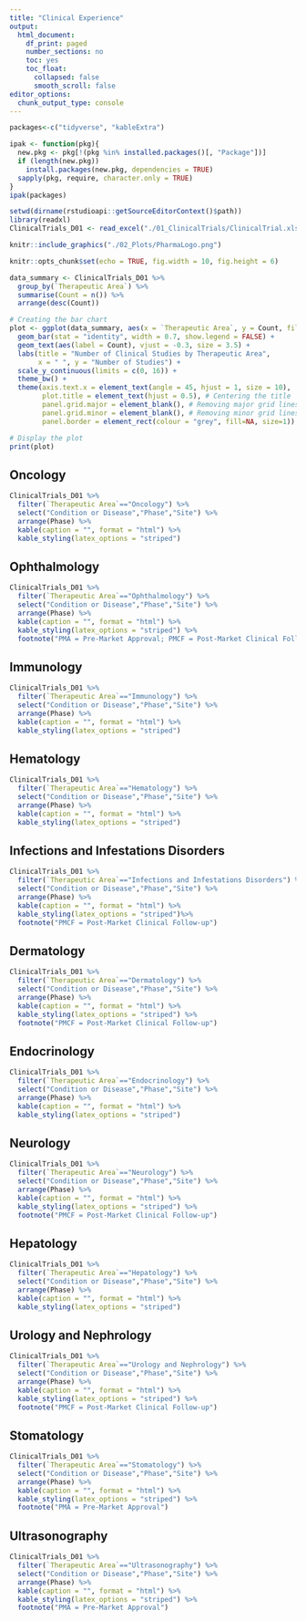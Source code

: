 ```yaml
---
title: "Clinical Experience"
output:
  html_document:
    df_print: paged
    number_sections: no
    toc: yes
    toc_float:
      collapsed: false
      smooth_scroll: false
editor_options:
  chunk_output_type: console
---
```



<!-- <a href="Project_Experience.pdf#" class="download" title="Download Project Experience as PDF">Download Project Experience</a> -->


```r
packages<-c("tidyverse", "kableExtra")

ipak <- function(pkg){
  new.pkg <- pkg[!(pkg %in% installed.packages()[, "Package"])]
  if (length(new.pkg)) 
    install.packages(new.pkg, dependencies = TRUE)
  sapply(pkg, require, character.only = TRUE)
}
ipak(packages)

setwd(dirname(rstudioapi::getSourceEditorContext()$path))
library(readxl)
ClinicalTrials_D01 <- read_excel("./01_ClinicalTrials/ClinicalTrial.xlsx")
```
  

```r
knitr::include_graphics("./02_Plots/PharmaLogo.png")
```


```r
knitr::opts_chunk$set(echo = TRUE, fig.width = 10, fig.height = 6)

data_summary <- ClinicalTrials_D01 %>%
  group_by(`Therapeutic Area`) %>%
  summarise(Count = n()) %>%
  arrange(desc(Count))

# Creating the bar chart
plot <- ggplot(data_summary, aes(x = `Therapeutic Area`, y = Count, fill = `Therapeutic Area`)) +
  geom_bar(stat = "identity", width = 0.7, show.legend = FALSE) +
  geom_text(aes(label = Count), vjust = -0.3, size = 3.5) +
  labs(title = "Number of Clinical Studies by Therapeutic Area",
       x = " ", y = "Number of Studies") +
  scale_y_continuous(limits = c(0, 16)) +
  theme_bw() +
  theme(axis.text.x = element_text(angle = 45, hjust = 1, size = 10),
        plot.title = element_text(hjust = 0.5), # Centering the title
        panel.grid.major = element_blank(), # Removing major grid lines
        panel.grid.minor = element_blank(), # Removing minor grid lines
        panel.border = element_rect(colour = "grey", fill=NA, size=1)) # Adding a border

# Display the plot
print(plot)
```


## Oncology

```r
ClinicalTrials_D01 %>%
  filter(`Therapeutic Area`=="Oncology") %>%
  select("Condition or Disease","Phase","Site") %>%
  arrange(Phase) %>%
  kable(caption = "", format = "html") %>%
  kable_styling(latex_options = "striped")
```
 

## Ophthalmology
 
```r
ClinicalTrials_D01 %>%
  filter(`Therapeutic Area`=="Ophthalmology") %>%
  select("Condition or Disease","Phase","Site") %>%
  arrange(Phase) %>%
  kable(caption = "", format = "html") %>%
  kable_styling(latex_options = "striped") %>%
  footnote("PMA = Pre-Market Approval; PMCF = Post-Market Clinical Follow-up")
```


## Immunology 

```r
ClinicalTrials_D01 %>%
  filter(`Therapeutic Area`=="Immunology") %>%
  select("Condition or Disease","Phase","Site") %>%
  arrange(Phase) %>%
  kable(caption = "", format = "html") %>%
  kable_styling(latex_options = "striped")
```

 
## Hematology


```r
ClinicalTrials_D01 %>%
  filter(`Therapeutic Area`=="Hematology") %>%
  select("Condition or Disease","Phase","Site") %>%
  arrange(Phase) %>%
  kable(caption = "", format = "html") %>%
  kable_styling(latex_options = "striped")
```


## Infections and Infestations Disorders


```r
ClinicalTrials_D01 %>%
  filter(`Therapeutic Area`=="Infections and Infestations Disorders") %>%
  select("Condition or Disease","Phase","Site") %>%
  arrange(Phase) %>%
  kable(caption = "", format = "html") %>%
  kable_styling(latex_options = "striped")%>%
  footnote("PMCF = Post-Market Clinical Follow-up")
```

 

## Dermatology

```r
ClinicalTrials_D01 %>%
  filter(`Therapeutic Area`=="Dermatology") %>%
  select("Condition or Disease","Phase","Site") %>%
  arrange(Phase) %>%
  kable(caption = "", format = "html") %>%
  kable_styling(latex_options = "striped") %>%
  footnote("PMCF = Post-Market Clinical Follow-up")
```


## Endocrinology 

```r
ClinicalTrials_D01 %>%
  filter(`Therapeutic Area`=="Endocrinology") %>%
  select("Condition or Disease","Phase","Site") %>%
  arrange(Phase) %>%
  kable(caption = "", format = "html") %>%
  kable_styling(latex_options = "striped")
```


## Neurology

```r
ClinicalTrials_D01 %>%
  filter(`Therapeutic Area`=="Neurology") %>%
  select("Condition or Disease","Phase","Site") %>%
  arrange(Phase) %>%
  kable(caption = "", format = "html") %>%
  kable_styling(latex_options = "striped") %>%
  footnote("PMCF = Post-Market Clinical Follow-up")
```




## Hepatology

```r
ClinicalTrials_D01 %>%
  filter(`Therapeutic Area`=="Hepatology") %>%
  select("Condition or Disease","Phase","Site") %>%
  arrange(Phase) %>%
  kable(caption = "", format = "html") %>%
  kable_styling(latex_options = "striped")
```





## Urology and Nephrology

```r
ClinicalTrials_D01 %>%
  filter(`Therapeutic Area`=="Urology and Nephrology") %>%
  select("Condition or Disease","Phase","Site") %>%
  arrange(Phase) %>%
  kable(caption = "", format = "html") %>%
  kable_styling(latex_options = "striped") %>%
  footnote("PMCF = Post-Market Clinical Follow-up")
```


## Stomatology

```r
ClinicalTrials_D01 %>%
  filter(`Therapeutic Area`=="Stomatology") %>%
  select("Condition or Disease","Phase","Site") %>%
  arrange(Phase) %>%
  kable(caption = "", format = "html") %>%
  kable_styling(latex_options = "striped") %>%
  footnote("PMA = Pre-Market Approval")
```

## Ultrasonography

```r
ClinicalTrials_D01 %>%
  filter(`Therapeutic Area`=="Ultrasonography") %>%
  select("Condition or Disease","Phase","Site") %>%
  arrange(Phase) %>%
  kable(caption = "", format = "html") %>%
  kable_styling(latex_options = "striped") %>%
  footnote("PMA = Pre-Market Approval")
```
